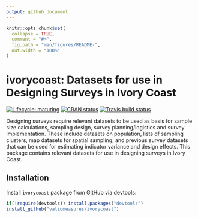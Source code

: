 ```yaml
---
output: github_document
---
```


<!-- README.md is generated from README.Rmd. Please edit that file -->

```r
knitr::opts_chunk$set(
  collapse = TRUE,
  comment = "#>",
  fig.path = "man/figures/README-",
  out.width = "100%"
)
```
# ivorycoast: Datasets for use in Designing Surveys in Ivory Coast

<!-- badges: start -->
[![Lifecycle: maturing](https://img.shields.io/badge/lifecycle-maturing-blue.svg)](https://www.tidyverse.org/lifecycle/#maturing)
[![CRAN status](https://www.r-pkg.org/badges/version/ivorycoast)](https://cran.r-project.org/package=ivorycoast)
[![Travis build status](https://travis-ci.org/validmeasures/ivorycoast.svg?branch=master)](https://travis-ci.org/validmeasures/ivorycoast)
<!-- badges: end -->

Designing surveys require relevant datasets to be used as basis for sample size calculations, sampling design, survey planning/logistics and survey implementation. These include datasets on population, lists of sampling clusters, map datasets for spatial sampling, and previous survey datasets that can be used for estimating indicator variance and design effects. This package contains relevant datasets for use in designing surveys in Ivory Coast.

## Installation

Install `ivorycoast` package from GitHub via devtools:

```r
if(!require(devtools)) install.packages("devtools")
install_github("validmeasures/ivorycoast")
```
